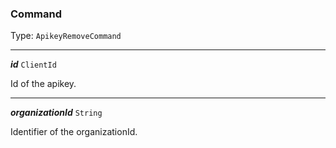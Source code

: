 


### Command

Type: `ApikeyRemoveCommand`

---

***id*** `ClientId`

Id of the apikey.



---

***organizationId*** `String`

Identifier of the organizationId.


